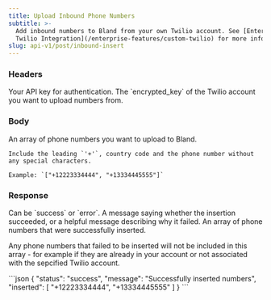 ```yaml
---
title: Upload Inbound Phone Numbers
subtitle: >-
  Add inbound numbers to Bland from your own Twilio account. See [Enterprise
  Twilio Integration](/enterprise-features/custom-twilio) for more information.
slug: api-v1/post/inbound-insert
---
```



### Headers

<ParamField header="authorization" type="string" required>
  Your API key for authentication.
</ParamField>

<ParamField header="encrypted_key" type="string" required>
  The `encrypted_key` of the Twilio account you want to upload numbers from.
</ParamField>

### Body

<ParamField body="numbers" type="array" required>
    An array of phone numbers you want to upload to Bland.

    Include the leading `'+'`, country code and the phone number without any special characters.

    Example: `["+12223334444", "+13334445555"]`

</ParamField>

### Response

<ResponseField name="status" type="string">
  Can be `success` or `error`.
</ResponseField>

<ResponseField name="message" type="string">
  A message saying whether the insertion succeeded, or a helpful message describing why it failed.
</ResponseField>

<ResponseField name="inserted" type="array">
  An array of phone numbers that were successfully inserted.

Any phone numbers that failed to be inserted will not be included in this array - for example if they are already in your account or not associated with the sepcified Twilio account.

</ResponseField>

<ResponseExample>
```json
{
  "status": "success",
  "message": "Successfully inserted numbers",
  "inserted": [
    "+12223334444",
    "+13334445555"
  ]
}
```
</ResponseExample>
